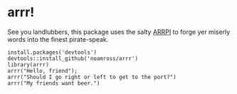# arrr!

See you landlubbers, this package uses the salty 
[ARRPI](http://isithackday.com/arrpi.php) to forge yer miserly words into
the finest pirate-speak.

```
install.packages('devtools')
devtools::install_github('noamross/arrr')
library(arrr)
arrr("Hello, friend");
arrr("Should I go right or left to get to the port?")
arrr("My friends want beer.")
```